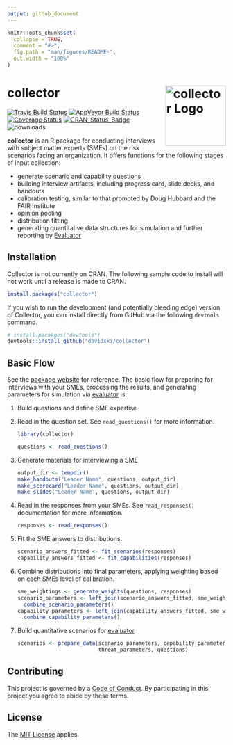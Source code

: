 ```yaml
---
output: github_document
---
```


<!-- README.md is generated from README.Rmd. Please edit that file -->

```r
knitr::opts_chunk$set(
  collapse = TRUE,
  comment = "#>",
  fig.path = "man/figures/README-",
  out.width = "100%"
)
```
# collector <a href="https://collector.tidyrisk.org"><img alt="collector Logo" title="collector" align="right" src="man/figures/logo.png" height="139"></a>

<!-- badges: start --> 
[![Travis Build Status](https://travis-ci.org/davidski/collector.svg?branch=master)](https://travis-ci.org/davidski/collector)
[![AppVeyor Build Status](https://ci.appveyor.com/api/projects/status/github/davidski/collector?branch=master&svg=true)](https://ci.appveyor.com/project/davidski/collector)
[![Coverage Status](https://codecov.io/gh/davidski/collector/branch/master/graph/badge.svg)](https://codecov.io/github/davidski/collector?branch=master)
[![CRAN_Status_Badge](https://www.r-pkg.org/badges/version/collector)](https://cran.r-project.org/package=colector)
![downloads](https://cranlogs.r-pkg.org/badges/grand-total/collector)
<!-- badges: end --> 

**collector** is an R package for conducting interviews with subject matter 
experts (SMEs) on the risk scenarios facing an organization. It offers 
functions for the following stages of input collection:

 - generate scenario and capability questions
 - building interview artifacts, including progress card, slide decks, and handouts
 - calibration testing, similar to that promoted by Doug Hubbard and the FAIR Institute
 - opinion pooling
 - distribution fitting
 - generating quantitative data structures for simulation and further reporting by [Evaluator](https://evaluator.tidyrisk.org)

## Installation

Collector is not currently on CRAN. The following sample code to install will 
not work until a release is made to CRAN.

```r
install.packages("collector")
```

If you wish to run the development (and potentially bleeding edge) version of 
Collector, you can install directly from GitHub via the following `devtools` 
command.

```r
# install.pacakges("devtools")
devtools::install_github("davidski/collector")
```

## Basic Flow

See the [package website](https://collector.tidyrisk.org) for 
reference. The basic flow for preparing for interviews with your SMEs, 
processing the results, and generating parameters for simulation via 
[evaluator](https://evaluator.tidyrisk.org) is:

1. Build questions and define SME expertise

2. Read in the question set. See `read_questions()` for more information.

    ```r
    library(collector)
   
    questions <- read_questions()
    ```
   
3. Generate materials for interviewing a SME

    ```r
    output_dir <- tempdir()
    make_handouts("Leader Name", questions, output_dir)
    make_scorecard("Leader Name", questions, output_dir)
    make_slides("Leader Name", questions, output_dir)
    ```
    
4. Read in the responses from your SMEs. See `read_responses()` documentation 
   for more information.

    ```r
    responses <- read_responses()
    ```

5. Fit the SME answers to distributions.

    ```r
    scenario_answers_fitted <- fit_scenarios(responses)
    capability_answers_fitted <- fit_capabilities(responses)
    ```
    
6. Combine distributions into final parameters, applying weighting based on each SMEs level of calibration.

    ```r
    sme_weightings <- generate_weights(questions, responses)
    scenario_parameters <- left_join(scenario_answers_fitted, sme_weightings, by = "sme") %>% 
      combine_scenario_parameters()
    capability_parameters <- left_join(capability_answers_fitted, sme_weightings, by = "sme") %>% 
      combine_capability_parameters()
    ```
    
7. Build quantitative scenarios for [evaluator](https://evaluator.severski.net)

    ```r
    scenarios <- prepare_data(scenario_parameters, capability_parameters, 
                              threat_parameters, questions)
    ```

## Contributing

This project is governed by a [Code of Conduct](CODE_OF_CONDUCT.md). By 
participating in this project you agree to abide by these terms.

## License

The [MIT License](LICENSE) applies.
